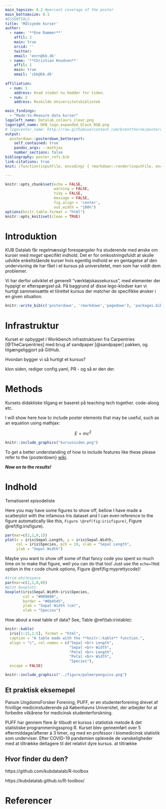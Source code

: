 ```yaml
---
main_topsize: 0.2 #percent coverage of the poster
main_bottomsize: 0.1
#ESSENTIALS
title: 'Målsyede kurser'
author:
  - name: '**Ene Rammer**'
    affil: 2
    main: true
    orcid: ''
    twitter: 
    email: 'enrn@kb.dk'
  - name: '**Christian Knudsen**'
    affil: 1
    main: true
    email: 'cbk@kb.dk'
  
affiliation:
  - num: 1
    address: Hvad stedet nu hedder for tiden.
  - num: 2
    address: Roskilde Universitetsbibliotek

main_findings:
  - "Made-to-Measure data kurser"
logoleft_name: Datalab_colours_clear.png
logoright_name: DKB_logo_expanded_black_RGB.png
# logocenter_name: http://raw.githubusercontent.com/brentthorne/posterdown/master/images/qr-code-black.png
output: 
  posterdown::posterdown_betterport:
    self_contained: true
    pandoc_args: --mathjax
    number_sections: false
bibliography: poster_refs.bib
link-citations: true
knit: (function(inputFile, encoding) { rmarkdown::render(inputFile, encoding = encoding, output_file = file.path(dirname(inputFile), 'poster.html')) })

---
```


```r
knitr::opts_chunk$set(echo = FALSE,
                      warning = FALSE,
                      tidy = FALSE,
                      message = FALSE,
                      fig.align = 'center',
                      out.width = "100%")
options(knitr.table.format = "html") 
knitr::opts_knit$set(clean = TRUE)
```

# Introduktion


KUB Datalab får regelmæssigt forespørgsler fra studerende med ønske om kurser
med _meget_ specifikt indhold. Det er for omkostningsfuldt at skulle udvikle
enkeltstående kurser hvis egentlig indhold er en gentagelse af den undervisning
de har fået i et kursus på universitetet, men som har voldt dem problemer. 

Vi har derfor udviklet et generelt "værktøjskassekursus", med elementer der hyppigt
er efterspørgsel på. På baggrund af disse lego-klodser kan vi hurtigt sammensætte
et tilrettet kursus der matcher de specifikke ønsker i en given situation.


```r
knitr::write_bib(c('posterdown', 'rmarkdown','pagedown'), 'packages.bib')
```

# Infrastruktur

Kurset er opbygget i Workbench infrastrukturen fra Carpentries [@TheCarpentries] 
med brug af sandpaper [@sandpaper] pakken, og tilgængeliggjort på GitHub.


<!-- pagedown	pagedown::chrome_print("myfile.Rmd") -->

Hvordan bygger vi så hurtigt et kursus?

klon siden, rediger config.yaml, PR - og så er den der.


# Methods

Kursets didaktiske tilgang er baseret på teaching tech together. code-along
etc.

I will show here how to include poster elements that may be useful, such as an equation using mathjax:

$$
E = mc^2
$$
```r
knitr::include_graphics("kursussiden.png")
```






To get a better understanding of how to include features like these please refer to the {posterdown} [wiki](https://github.com/posterdown/wiki).

**_Now on to the results!_**

# Indhold

Tematiseret episodeliste


Here you may have some figures to show off, bellow I have made a scatterplot with the infamous Iris dataset and I can even reference to the figure automatically like this, `Figure \@ref(fig:irisfigure)`, Figure \@ref(fig:irisfigure).

```r
par(mar=c(2,2,0,1))
plot(x = iris$Sepal.Length, y = iris$Sepal.Width,
     col = iris$Species, pch = 19, xlab = "Sepal Length",
     ylab = "Sepal Width")
```

Maybe you want to show off some of that fancy code you spent so much time on to make that figure, well you can do that too! Just use the `echo=TRUE` option in the r code chunk options, Figure \@ref(fig:myprettycode)!

```r
#trim whitespace
par(mar=c(2,2,0,0))
#plot boxplots
boxplot(iris$Sepal.Width~iris$Species,
        col = "#008080", 
        border = "#0b4545",
        ylab = "Sepal Width (cm)",
        xlab = "Species")
```

How about a neat table of data? See, Table \@ref(tab:iristable):

```r
knitr::kable(
  iris[1:15,1:5], format = "html",
  caption = "A table made with the **knitr::kable** function.",
  align = "c", col.names = c("Sepal <br> Length",
                             "Sepal <br> Width",
                             "Petal <br> Length",
                             "Petal <br> Width",
                             "Species"),
  escape = FALSE)
```


```r
knitr::include_graphics("../figure/palmerpenguins.png")
```

## Et praktisk eksemepel

Panum UngdomsForsker Forening, PUFF, er en studenterforening drevet af frivillige
medicinstuderende på Københavns Universitet, der arbejder for at forbedre vilkårene
for medicinsk studenterforskning. 

PUFF har gennem flere år tilbudt et kursus i statistisk metode & det statistiske
programmeringssprog R. Kurset blev gennemført over 5 eftermiddage/aftener á 3 timer,
og med en professor i biomedicinsk statistik som underviser. Efter COVID-19 
pandemien oplevede de vanskeligheder med at tiltrække deltagere til det relativt
dyre kursus.
at tiltrække 

## Hvor finder du den?
https://github.com/kubdatalab/R-toolbox

https://kubdatalab.github.io/R-toolbox/

# Referencer
